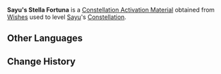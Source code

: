 {{Item Infobox
|id           = 001153
|image        = Item Stella Fortuna (4 Star).png
|type         = Constellation Activation Materials
|group        = Stella Fortuna
|rarity       = 4
|description  = [[Sayu]]'s Constellation Activation Material
|source1      = [[Wishes]]
}}
'''Sayu's Stella Fortuna''' is a [[Constellation Activation Material]] obtained from [[Wishes]] used to level [[Sayu]]'s [[Constellation]].

==Other Languages==
{{Other Languages
|default_hidden = 1
|en      = Sayu's Stella Fortuna
|zhs     = 早柚的命星
|zhs_rm  = Zǎoyòu de Mìng Xīng
|zht     = 早柚的命星
|zht_rm  = Zǎoyòu de Mìng Xīng
|ja      = 早柚の星屑
|ja_rm   = Sayu no Hoshikuzu
|ko      = 사유의 운명의 별
|ko_rm   = Sayu-ui Unmyeong-ui Byeol
|es      = Stella Fortuna de Sayu
|fr      = Stella Fortuna de Sayu
|ru      = Удача Саю
|th      = ดวงดาวแห่งชีวิตของ Sayu
|th_rm   = Duanggdao Haeng Chiwit Khong Sayu
|vi      = Chòm Sao Của Sayu
|de      = Stella Fortuna von Sayu
|id      = Sayu's Stella Fortuna
|pt      = Constelação de Sayu
}}

==Change History==
{{Change History|2.0}}